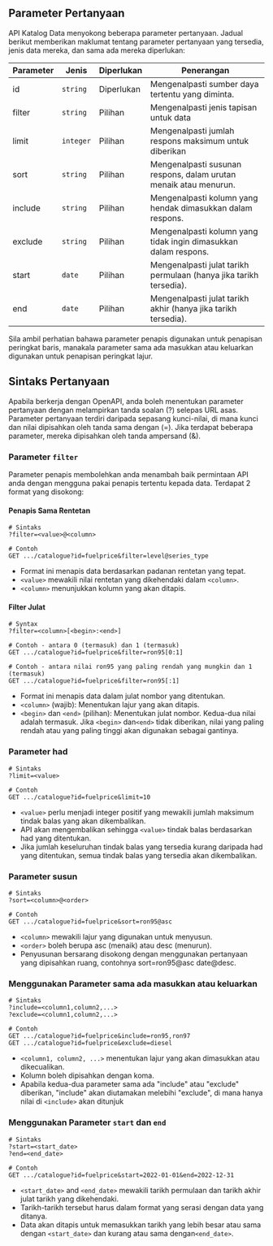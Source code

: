 ## Parameter Pertanyaan

API Katalog Data menyokong beberapa parameter pertanyaan. Jadual berikut memberikan maklumat tentang parameter pertanyaan yang tersedia, jenis data mereka, dan sama ada mereka diperlukan:

| Parameter | Jenis     | Diperlukan | Penerangan                                                         |
| --------- | --------- | ---------- | ------------------------------------------------------------------ |
| id        | `string`  | Diperlukan | Mengenalpasti sumber daya tertentu yang diminta.                   |
| filter    | `string`  | Pilihan    | Mengenalpasti jenis tapisan untuk data                             |
| limit     | `integer` | Pilihan    | Mengenalpasti jumlah respons maksimum untuk diberikan              |
| sort      | `string`  | Pilihan    | Mengenalpasti susunan respons, dalam urutan menaik atau menurun.   |
| include   | `string`  | Pilihan    | Mengenalpasti kolumn yang hendak dimasukkan dalam respons.         |
| exclude   | `string`  | Pilihan    | Mengenalpasti kolumn yang tidak ingin dimasukkan dalam respons.    |
| start     | `date`    | Pilihan    | Mengenalpasti julat tarikh permulaan (hanya jika tarikh tersedia). |
| end       | `date`    | Pilihan    | Mengenalpasti julat tarikh akhir (hanya jika tarikh tersedia).     |

Sila ambil perhatian bahawa parameter penapis digunakan untuk penapisan peringkat baris, manakala parameter sama ada masukkan atau keluarkan digunakan untuk penapisan peringkat lajur.

## Sintaks Pertanyaan

Apabila berkerja dengan OpenAPI, anda boleh menentukan parameter pertanyaan dengan melampirkan tanda soalan (?) selepas URL asas. Parameter pertanyaan terdiri daripada sepasang kunci-nilai, di mana kunci dan nilai dipisahkan oleh tanda sama dengan (=). Jika terdapat beberapa parameter, mereka dipisahkan oleh tanda ampersand (&).

### Parameter `filter`

Parameter penapis membolehkan anda menambah baik permintaan API anda dengan mengguna pakai penapis tertentu kepada data. Terdapat 2 format yang disokong:

#### Penapis Sama Rentetan

```http
# Sintaks
?filter=<value>@<column>

# Contoh
GET .../catalogue?id=fuelprice&filter=level@series_type
```

- Format ini menapis data berdasarkan padanan rentetan yang tepat.
- `<value>` mewakili nilai rentetan yang dikehendaki dalam `<column>`.
- `<column>` menunjukkan kolumn yang akan ditapis.

#### Filter Julat

```http
# Syntax
?filter=<column>[<begin>:<end>]

# Contoh - antara 0 (termasuk) dan 1 (termasuk)
GET .../catalogue?id=fuelprice&filter=ron95[0:1]

# Contoh - antara nilai ron95 yang paling rendah yang mungkin dan 1 (termasuk)
GET .../catalogue?id=fuelprice&filter=ron95[:1]
```

- Format ini menapis data dalam julat nombor yang ditentukan.
- `<column>` (wajib): Menentukan lajur yang akan ditapis.
- `<begin>` dan `<end>` (pilihan): Menentukan julat nombor. Kedua-dua nilai adalah termasuk. Jika `<begin>` dan`<end>` tidak diberikan, nilai yang paling rendah atau yang paling tinggi akan digunakan sebagai gantinya.

### Parameter had

```http
# Sintaks
?limit=<value>

# Contoh
GET .../catalogue?id=fuelprice&limit=10
```

- `<value>` perlu menjadi integer positif yang mewakili jumlah maksimum tindak balas yang akan dikembalikan.
- API akan mengembalikan sehingga `<value>` tindak balas berdasarkan had yang ditentukan.
- Jika jumlah keseluruhan tindak balas yang tersedia kurang daripada had yang ditentukan, semua tindak balas yang tersedia akan dikembalikan.

### Parameter susun

```http
# Sintaks
?sort=<column>@<order>

# Contoh
GET .../catalogue?id=fuelprice&sort=ron95@asc
```

- `<column>` mewakili lajur yang digunakan untuk menyusun.
- `<order>` boleh berupa asc (menaik) atau desc (menurun).
- Penyusunan bersarang disokong dengan menggunakan pertanyaan yang dipisahkan ruang, contohnya <nobr>sort=ron95@asc date@desc</nobr>.

### Menggunakan Parameter sama ada masukkan atau keluarkan

```http
# Sintaks
?include=<column1,column2,...>
?exclude=<column1,column2,...>

# Contoh
GET .../catalogue?id=fuelprice&include=ron95,ron97
GET .../catalogue?id=fuelprice&exclude=diesel
```

- `<column1, column2, ...>` menentukan lajur yang akan dimasukkan atau dikecualikan.
- Kolumn boleh dipisahkan dengan koma.
- Apabila kedua-dua parameter sama ada "include" atau "exclude" diberikan, "include" akan diutamakan melebihi "exclude", di mana hanya nilai di `<include>` akan ditunjuk

### Menggunakan Parameter `start` dan `end`

```http
# Sintaks
?start=<start_date>
?end=<end_date>

# Contoh
GET .../catalogue?id=fuelprice&start=2022-01-01&end=2022-12-31
```

- `<start_date>` and `<end_date>` mewakili tarikh permulaan dan tarikh akhir julat tarikh yang dikehendaki.
- Tarikh-tarikh tersebut harus dalam format yang serasi dengan data yang ditanya.
- Data akan ditapis untuk memasukkan tarikh yang lebih besar atau sama dengan `<start_date>` dan kurang atau sama dengan`<end_date>`.
